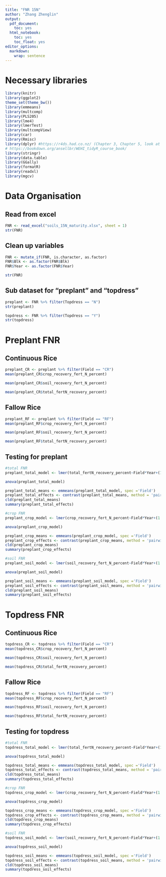 ```yaml
---
title: "FNR 15N"
author: "Zhang Zhenglin"
output:
  pdf_document:
    toc: yes
  html_notebook:
    toc: yes
    toc_float: yes
editor_options:
  markdown:
    wrap: sentence
---
```


# Necessary libraries

```r
library(knitr)
library(ggplot2)
theme_set(theme_bw())
library(emmeans)
library(multcomp)
library(PLS205)
library(lme4)
library(lmerTest)
library(multcompView)
library(car)
library(Rmisc) 
library(dplyr) #https://r4ds.had.co.nz/ (Chapter 3, Chapter 5, look at filter and select)
# https://bookdown.org/ansellbr/WEHI_tidyR_course_book/
library(stringr) 
library(data.table)
library(GGally)
library(formatR)
library(readxl)
library(mgcv)

```

# Data Organisation

## Read from excel

```r
FNR <- read_excel("soils_15N_maturity.xlsx", sheet = 1)
str(FNR)
```

## Clean up variables

```r
FNR <- mutate_if(FNR, is.character, as.factor)
FNR$Blk <- as.factor(FNR$Blk)
FNR$Year <- as.factor(FNR$Year)

str(FNR)
```

## Sub dataset for "preplant" and "topdress"

```r
preplant <- FNR %>% filter(Topdress == "N")
str(preplant)

topdress <- FNR %>% filter(Topdress == "Y")
str(topdress)
```

# Preplant FNR

## Continuous Rice

```r
preplant_CR <- preplant %>% filter(Field == "CR")
mean(preplant_CR$crop_recovery_fert_N_percent)

mean(preplant_CR$soil_recovery_fert_N_percent)

mean(preplant_CR$total_fertN_recovery_percent)
```

## Fallow Rice

```r
preplant_RF <- preplant %>% filter(Field == "RF")
mean(preplant_RF$crop_recovery_fert_N_percent)

mean(preplant_RF$soil_recovery_fert_N_percent)

mean(preplant_RF$total_fertN_recovery_percent)
```

## Testing for preplant

```r
#total FNR
preplant_total_model <- lmer(total_fertN_recovery_percent~Field*Year+(1|Blk), data = preplant)

anova(preplant_total_model)

preplant_total_means <- emmeans(preplant_total_model, spec ='Field')
preplant_total_effects <- contrast(preplant_total_means, method = 'pairwise', adjust = "tukey")
cld(preplant_total_means)
summary(preplant_total_effects)

#crop FNR
preplant_crop_model <- lmer(crop_recovery_fert_N_percent~Field*Year+(1|Blk), data = preplant)

anova(preplant_crop_model)

preplant_crop_means <- emmeans(preplant_crop_model, spec ='Field')
preplant_crop_effects <- contrast(preplant_crop_means, method = 'pairwise', adjust = "tukey")
cld(preplant_crop_means)
summary(preplant_crop_effects)

#soil FNR
preplant_soil_model <- lmer(soil_recovery_fert_N_percent~Field*Year+(1|Blk), data = preplant)

anova(preplant_soil_model)

preplant_soil_means <- emmeans(preplant_soil_model, spec ='Field')
preplant_soil_effects <- contrast(preplant_soil_means, method = 'pairwise', adjust = "tukey")
cld(preplant_soil_means)
summary(preplant_soil_effects)
```
# Topdress FNR

## Continuous Rice

```r
topdress_CR <- topdress %>% filter(Field == "CR")
mean(topdress_CR$crop_recovery_fert_N_percent)

mean(topdress_CR$soil_recovery_fert_N_percent)

mean(topdress_CR$total_fertN_recovery_percent)
```

## Fallow Rice

```r
topdress_RF <- topdress %>% filter(Field == "RF")
mean(topdress_RF$crop_recovery_fert_N_percent)

mean(topdress_RF$soil_recovery_fert_N_percent)

mean(topdress_RF$total_fertN_recovery_percent)
```

## Testing for topdress


```r
#total FNR
topdress_total_model <- lmer(total_fertN_recovery_percent~Field*Year+(1|Blk), data = topdress)

anova(topdress_total_model)

topdress_total_means <- emmeans(topdress_total_model, spec ='Field')
topdress_total_effects <- contrast(topdress_total_means, method = 'pairwise', adjust = "tukey")
cld(topdress_total_means)
summary(topdress_total_effects)

#crop FNR
topdress_crop_model <- lmer(crop_recovery_fert_N_percent~Field*Year+(1|Blk), data = topdress)

anova(topdress_crop_model)

topdress_crop_means <- emmeans(topdress_crop_model, spec ='Field')
topdress_crop_effects <- contrast(topdress_crop_means, method = 'pairwise', adjust = "tukey")
cld(topdress_crop_means)
summary(topdress_crop_effects)

#soil FNR
topdress_soil_model <- lmer(soil_recovery_fert_N_percent~Field*Year+(1|Blk), data = topdress)

anova(topdress_soil_model)

topdress_soil_means <- emmeans(topdress_soil_model, spec ='Field')
topdress_soil_effects <- contrast(topdress_soil_means, method = 'pairwise', adjust = "tukey")
cld(topdress_soil_means)
summary(topdress_soil_effects)
```
